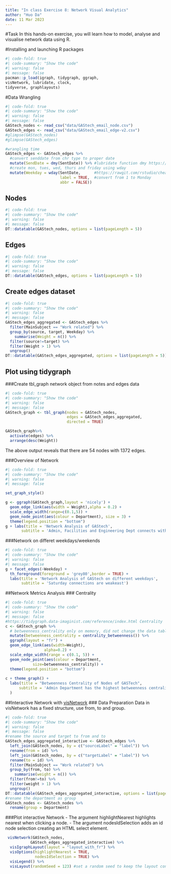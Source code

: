 ```yaml
---
title: "In class Exercise 8: Network Visual Analytics"
author: "Huo Da"
date: 11 Mar 2023
---
```


#Task In this hands-on exercise, you will learn how to model, analyse and visualise network data using R.

#Installing and launching R packages

```r
#| code-fold: true
#| code-summary: "Show the code"
#| warning: false
#| message: false
pacman::p_load(igraph, tidygraph, ggraph,
visNetwork, lubridate, clock,
tidyverse, graphlayouts)
```

#Data Wrangling

```r
#| code-fold: true
#| code-summary: "Show the code"
#| warning: false
#| message: false
GAStech_nodes <- read_csv("data/GAStech_email_node.csv")
GAStech_edges <- read_csv("data/GAStech_email_edge-v2.csv")
#glimpse(GAStech_nodes)
#glimpse(GAStech_edges)

#wrangling time
GAStech_edges <- GAStech_edges %>%
  #convert senddate from chr type to proper date
  mutate(SendDate = dmy(SentDate)) %>% #lubridate function dmy https://lubridate.tidyverse.org/
  #create mon, tues, wed, thurs and friday using wday
  mutate(Weekday = wday(SentDate,      #https://rawgit.com/rstudio/cheatsheets/main/lubridate.pdf
                        label = TRUE,  #convert from 1 to Monday
                        abbr = FALSE))
```

::: panel-tabset
## Nodes

```r
#| code-fold: true
#| code-summary: "Show the code"
#| warning: false
#| message: false
DT::datatable(GAStech_nodes, options = list(pageLength = 5))
```

## Edges

```r
#| code-fold: true
#| code-summary: "Show the code"
#| warning: false
#| message: false
DT::datatable(GAStech_edges, options = list(pageLength = 5))
```
:::

## Create edges dataset

```r
#| code-fold: true
#| code-summary: "Show the code"
#| warning: false
#| message: false
GAStech_edges_aggregated <- GAStech_edges %>%
  filter(MainSubject == "Work related") %>%
  group_by(source, target, Weekday) %>%
    summarise(Weight = n()) %>%
  filter(source!=target) %>%
  filter(Weight > 1) %>%
  ungroup()
DT::datatable(GAStech_edges_aggregated, options = list(pageLength = 5))
```

## Plot using tidygraph

###Create tbl_graph network object from notes and edges data

```r
#| code-fold: true
#| code-summary: "Show the code"
#| warning: false
#| message: false
GAStech_graph <- tbl_graph(nodes = GAStech_nodes,
                           edges = GAStech_edges_aggregated,
                           directed = TRUE)

GAStech_graph%>%
  activate(edges) %>%
  arrange(desc(Weight))
```

The above output reveals that there are 54 nodes with 1372 edges.

###Overview of Network

```r
#| code-fold: true
#| code-summary: "Show the code"
#| warning: false
#| message: false

set_graph_style()

g <- ggraph(GAStech_graph,layout = 'nicely') +
  geom_edge_link(aes(width = Weight),alpha = 0.2) +
  scale_edge_width(range=c(0.1,5)) +
  geom_node_point(aes(colour = Department), size = 3) +
  theme(legend.position = "bottom")
g + labs(title = 'Network Analysis of GAStech',
       subtitle = 'Admin, Facilities and Engineering Dept connects within group closely')
```

###Network on differet weekdays/weekends

```r
#| code-fold: true
#| code-summary: "Show the code"
#| warning: false
#| message: false
g + facet_edges(~Weekday) +
  th_foreground(foreground = 'grey80',border = TRUE) +
  labs(title = 'Network Analysis of GAStech on different weekdays',
       subtitle = 'Saturday connections are weakeast')

```

##Network Metrics Analysis \### Centrality

```r
#| code-fold: true
#| code-summary: "Show the code"
#| warning: false
#| message: false
#https://tidygraph.data-imaginist.com/reference/index.html Centrality
c <- GAStech_graph %>%
  # betweenness_centrality only on memory, did not change the data table
  mutate(betweenness_centrality = centrality_betweenness()) %>% 
  ggraph(layout = "fr") + 
  geom_edge_link(aes(width=Weight), 
                 alpha=0.2) +
  scale_edge_width(range = c(0.1, 5)) +
  geom_node_point(aes(colour = Department,
            size=betweenness_centrality)) +
  theme(legend.position = "bottom")
  
c + theme_graph() +
  labs(title = "Betweenness Centrality of Nodes of GASTech",
      subtitle = 'Admin Department has the highest betweenness centrality, connects different Depts.'
  )

```

##Interactive Network with [visNetwork](http://datastorm-open.github.io/visNetwork/)
### Data Preparation
Data in visNetwork has a fixed structure, use from, to and group.
```r
#| code-fold: true
#| code-summary: "Show the code"
#| warning: false
#| message: false
#rename the source and target to from and to
GAStech_edges_aggregated_interactive <- GAStech_edges %>%
  left_join(GAStech_nodes, by = c("sourceLabel" = "label")) %>%
  rename(from = id) %>%
  left_join(GAStech_nodes, by = c("targetLabel" = "label")) %>%
  rename(to = id) %>%
  filter(MainSubject == "Work related") %>%
  group_by(from, to) %>%
    summarise(weight = n()) %>%
  filter(from!=to) %>%
  filter(weight > 1) %>%
  ungroup()
DT::datatable(GAStech_edges_aggregated_interactive, options = list(pageLength = 5))
#rename the department as group
GAStech_nodes <- GAStech_nodes %>%
  rename(group = Department)
```

###Plot interactive Network
- The argument highlightNearest highlights nearest when clicking a node.
- The argument nodesIdSelection adds an id node selection creating an HTML select element.
```r
 visNetwork(GAStech_nodes,
           GAStech_edges_aggregated_interactive) %>%
  visIgraphLayout(layout = "layout_with_fr") %>%
  visOptions(highlightNearest = TRUE,
             nodesIdSelection = TRUE) %>%
  visLegend() %>%
  visLayout(randomSeed = 123) #set a random seed to keep the layout consistent

```
































